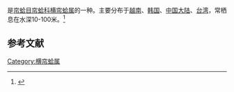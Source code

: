 {{noteTA
|T=zh-cn:靓巴非蛤; zh-tw:大橫簾蛤;
|1=zh-cn:靓巴非蛤; zh-tw:大橫簾蛤;
}}
{{Speciesbox
| name = 靓巴非蛤
| image = 
| image_width = 
| genus = Paphia
| species = schnelliana
| authority = (Dunker, 1866)
}}
{{地區名稱|start=学名：''{{lang|la|Paphia schnelliana}}''|cn=靓巴非蛤|tw=大橫簾蛤|as=称}}是[[帘蛤目|帘蛤目]][[帘蛤科|帘蛤科]][[横帘蛤属|横帘蛤属]]的一种。主要分布于[[越南|越南]]、[[韩国|韩国]]、[[中国大陆|中国大陆]]、[[台湾|台湾]]，常栖息在水深10-100米。<ref>{{cite web|url=http://shell.sinica.edu.tw/chinese/shellbase_detail.php?science_no=3523|title=国际贝库：靓巴非蛤|publisher=台湾贝类资料库|accessdate=2009-08-11|archive-date=2016-03-04|archive-url=https://web.archive.org/web/20160304105733/http://shell.sinica.edu.tw/chinese/shellbase_detail.php?science_no=3523|dead-url=no}}</ref>

== 参考文献 ==
{{reflist|2}}
{{Taxonbar|from=Q13997683}}

[[Category:横帘蛤属|Category:横帘蛤属]]